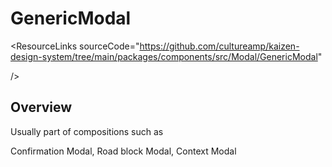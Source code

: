 
<Meta of={GenericModal} />

# GenericModal

<ResourceLinks
  sourceCode="https://github.com/cultureamp/kaizen-design-system/tree/main/packages/components/src/Modal/GenericModal"

/>

<KAIOInstallation exportNames="GenericModal" />

## Overview

Usually part of compositions such as

<LinkTo pageId="components-modals-confirmationmodal">Confirmation Modal</LinkTo>,
<LinkTo pageId="components-modals-roadblockmodal">Road block Modal</LinkTo>,
<LinkTo pageId="components-modals-context-modal">Context Modal</LinkTo>

<Canvas of={GenericModal.Playground} />
<Controls of={GenericModal.Playground} />
